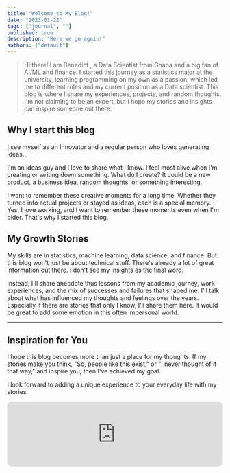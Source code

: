 ```yaml
---
title: "Welcome to My Blog!"
date: "2023-01-22"
tags: ["journal", ""]
published: true
description: "Here we go again!"
authors: ["default"]
---
```


> Hi there! I am Benedict , a Data Scientist from Ghana and a big fan of AI/ML and finance. 
> I started this journey as a statistics major at the university, learning programming on my own as a passion, 
> which led me to different roles and my current position as a Data scientist.
> This blog is where I share my experiences, projects, and random thoughts. I'm not claiming to be an expert, 
> but I hope my stories and insights can inspire someone out there.

## Why I start this blog
I see myself as an Innovator and a regular person who loves generating ideas.

I'm an ideas guy and I love to share  what I know. I feel most alive when I'm creating or writing down something. What do I create? It could be a new product, a business idea, random thoughts, or something interesting.

I want to remember these creative moments for a long time. Whether they turned into actual projects or stayed as ideas, each is a special memory. Yes, I love working, and I want to remember these moments even when I'm older. That's why I started this blog.

## My Growth Stories

My skills are in statistics, machine learning, data science, and finance. But this blog won't just be about technical stuff. There's already a lot of great information out there. I don't see my insights as the final word.

Instead, I'll share anecdote thus lessons from my academic journey, work experiences, and the mix of successes and failures that shaped me. I'll talk about what has influenced my thoughts and feelings over the years.
Especially if there are stories that only I know, I'll share them here. It would be great to add some emotion in this often impersonal world.


---

## Inspiration for You

I hope this blog becomes more than just a place for my thoughts. If my stories make you think, "So, people like this exist," or "I never thought of it that way," and inspire you, then I've achieved my goal. 

I look forward to adding a unique experience to your everyday life with my stories.

<iframe style="border-radius:12px" src="https://open.spotify.com/embed/track/3DK6m7It6Pw857FcQftMds?utm_source=generator" width="100%" height="152" frameBorder="0" allowfullscreen="" allow="autoplay; clipboard-write; encrypted-media; fullscreen; picture-in-picture" loading="lazy"></iframe>

